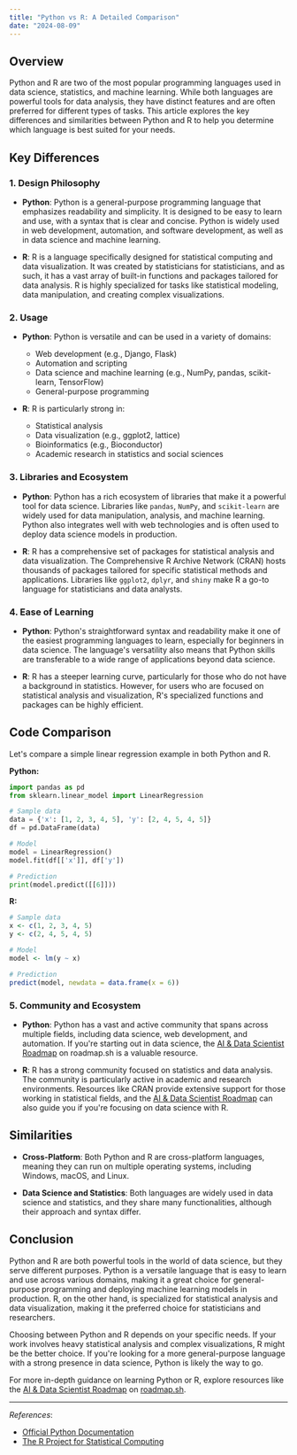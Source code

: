 ```yaml
---
title: "Python vs R: A Detailed Comparison"
date: "2024-08-09"
---
```


## Overview

Python and R are two of the most popular programming languages used in data science, statistics, and machine learning. While both languages are powerful tools for data analysis, they have distinct features and are often preferred for different types of tasks. This article explores the key differences and similarities between Python and R to help you determine which language is best suited for your needs.

## Key Differences

### 1. **Design Philosophy**

- **Python**: Python is a general-purpose programming language that emphasizes readability and simplicity. It is designed to be easy to learn and use, with a syntax that is clear and concise. Python is widely used in web development, automation, and software development, as well as in data science and machine learning.

- **R**: R is a language specifically designed for statistical computing and data visualization. It was created by statisticians for statisticians, and as such, it has a vast array of built-in functions and packages tailored for data analysis. R is highly specialized for tasks like statistical modeling, data manipulation, and creating complex visualizations.

### 2. **Usage**

- **Python**: Python is versatile and can be used in a variety of domains:
  - Web development (e.g., Django, Flask)
  - Automation and scripting
  - Data science and machine learning (e.g., NumPy, pandas, scikit-learn, TensorFlow)
  - General-purpose programming

- **R**: R is particularly strong in:
  - Statistical analysis
  - Data visualization (e.g., ggplot2, lattice)
  - Bioinformatics (e.g., Bioconductor)
  - Academic research in statistics and social sciences

### 3. **Libraries and Ecosystem**

- **Python**: Python has a rich ecosystem of libraries that make it a powerful tool for data science. Libraries like `pandas`, `NumPy`, and `scikit-learn` are widely used for data manipulation, analysis, and machine learning. Python also integrates well with web technologies and is often used to deploy data science models in production.

- **R**: R has a comprehensive set of packages for statistical analysis and data visualization. The Comprehensive R Archive Network (CRAN) hosts thousands of packages tailored for specific statistical methods and applications. Libraries like `ggplot2`, `dplyr`, and `shiny` make R a go-to language for statisticians and data analysts.

### 4. **Ease of Learning**

- **Python**: Python's straightforward syntax and readability make it one of the easiest programming languages to learn, especially for beginners in data science. The language's versatility also means that Python skills are transferable to a wide range of applications beyond data science.

- **R**: R has a steeper learning curve, particularly for those who do not have a background in statistics. However, for users who are focused on statistical analysis and visualization, R's specialized functions and packages can be highly efficient.

## Code Comparison

Let's compare a simple linear regression example in both Python and R.

**Python:**

```python
import pandas as pd
from sklearn.linear_model import LinearRegression

# Sample data
data = {'x': [1, 2, 3, 4, 5], 'y': [2, 4, 5, 4, 5]}
df = pd.DataFrame(data)

# Model
model = LinearRegression()
model.fit(df[['x']], df['y'])

# Prediction
print(model.predict([[6]]))
```

**R:**

```r
# Sample data
x <- c(1, 2, 3, 4, 5)
y <- c(2, 4, 5, 4, 5)

# Model
model <- lm(y ~ x)

# Prediction
predict(model, newdata = data.frame(x = 6))
```

### 5. **Community and Ecosystem**

- **Python**: Python has a vast and active community that spans across multiple fields, including data science, web development, and automation. If you're starting out in data science, the [AI & Data Scientist Roadmap](https://roadmap.sh/ai-data-scientist) on roadmap.sh is a valuable resource.

- **R**: R has a strong community focused on statistics and data analysis. The community is particularly active in academic and research environments. Resources like CRAN provide extensive support for those working in statistical fields, and the [AI & Data Scientist Roadmap](https://roadmap.sh/ai-data-scientist) can also guide you if you're focusing on data science with R.

## Similarities

- **Cross-Platform**: Both Python and R are cross-platform languages, meaning they can run on multiple operating systems, including Windows, macOS, and Linux.

- **Data Science and Statistics**: Both languages are widely used in data science and statistics, and they share many functionalities, although their approach and syntax differ.

## Conclusion

Python and R are both powerful tools in the world of data science, but they serve different purposes. Python is a versatile language that is easy to learn and use across various domains, making it a great choice for general-purpose programming and deploying machine learning models in production. R, on the other hand, is specialized for statistical analysis and data visualization, making it the preferred choice for statisticians and researchers.

Choosing between Python and R depends on your specific needs. If your work involves heavy statistical analysis and complex visualizations, R might be the better choice. If you're looking for a more general-purpose language with a strong presence in data science, Python is likely the way to go.

For more in-depth guidance on learning Python or R, explore resources like the [AI & Data Scientist Roadmap](https://roadmap.sh/ai-data-scientist) on [roadmap.sh](https://roadmap.sh).

---

*References*:
- [Official Python Documentation](https://docs.python.org/3/)
- [The R Project for Statistical Computing](https://www.r-project.org/)